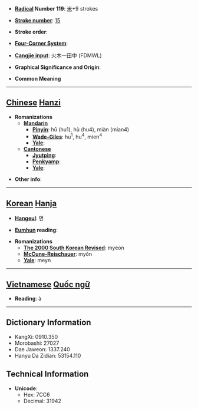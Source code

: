 * '''[[Wiktionary:Chinese radical index| Radical]] Number 119''': [[Wiktionary:Chinese radical index 米|米]]+9 strokes

* '''[[Wiktionary:Chinese total strokes index|Stroke number]]''': [[Wiktionary:Chinese total strokes index 15|15]]

* '''Stroke order''': 

* '''[[Wiktionary:Chinese four corner index|Four-Corner System]]''': 

* '''[[Wiktionary:Chinese Cangjie index|Cangjie input]]''': 火木一田中 (FDMWL)

* '''Graphical Significance and Origin''': 

* '''Common Meaning'''

----

== [[Chinese]] [[Hanzi]] ==

* '''Romanizations'''
** '''[[Mandarin]]'''
*** '''[[Pinyin]]''': hū (hu1), hù (hu4), miàn (mian4)
*** '''[[Wade-Giles]]''': hu<sup>1</sup>, hu<sup>4</sup>, mien<sup>4</sup>
*** '''[[Yale]]''': 
** '''[[Cantonese]]'''
*** '''[[Jyutping]]''':
*** '''[[Penkyamp]]''': 
*** '''[[Yale]]''': 

* '''Other info''': 

----

== [[Korean]] [[Hanja]] ==

* '''[[Hangeul]]''': 면

* '''[[Eumhun]] reading''': 

* '''Romanizations'''
** '''[[The 2000 South Korean Revised Romanization|The 2000 South Korean Revised]]''': myeon
** '''[[McCune-Reischauer]]''': myŏn
** '''[[Yale]]''': meyn


----

== [[Vietnamese]] [[Quốc ngữ]] ==

* '''Reading''': à

----

== Dictionary Information ==

* KangXi: 0910.350
* Morobashi: 27027
* Dae Jaweon: 1337.240
* Hanyu Da Zidian: 53154.110

== Technical Information ==

* '''Unicode''':
** Hex: 7CC6
** Decimal: 31942